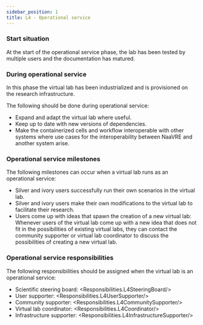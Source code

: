 ```yaml
---
sidebar_position: 1
title: L4 - Operational service
---
```


### Start situation
At the start of the operational service phase, the lab has been tested by multiple users and the documentation has matured.

### During operational service
In this phase the virtual lab has been industrialized and is provisioned on the research infrastructure.

The following should be done during operational service:

* Expand and adapt the virtual lab where useful.
* Keep up to date with new versions of dependencies.
* Make the containerized cells and workflow interoperable with other systems where use cases for the interoperability between NaaVRE and another system arise.

### Operational service milestones
The following milestones can occur when a virtual lab runs as an operational service:

* Silver and ivory users successfully run their own scenarios in the virtual lab.
* Silver and ivory users make their own modifications to the virtual lab to facilitate their research.
* Users come up with ideas that spawn the creation of a new virtual lab:
Whenever users of the virtual lab come up with a new idea that does not fit in the possibilities of existing virtual labs,
they can contact the community supporter or virtual lab coordinator to discuss the possibilities of creating a new virtual lab.

### Operational service responsibilities
The following responsibilities should be assigned when the virtual lab is an operational service:

* Scientific steering board: <Responsibilities.L4SteeringBoard/>
* User supporter: <Responsibilities.L4UserSupporter/>
* Community supporter: <Responsibilities.L4CommunitySupporter/>
* Virtual lab coordinator: <Responsibilities.L4Coordinator/>
* Infrastructure supporter: <Responsibilities.L4InfrastructureSupporter/>